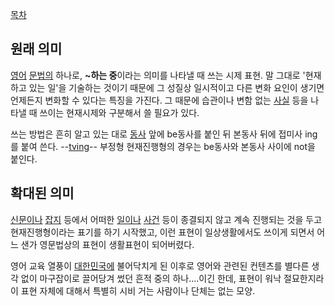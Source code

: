 [[목차]]


== 원래 의미 ==
[[영어]] [[문법]]의 하나로, '''~하는 중'''이라는 의미를 나타낼 때 쓰는 시제 표현. 말 그대로 '현재 하고 있는 일'을 기술하는 것이기 때문에 그 성질상 일시적이고 다른 변화 요인이 생기면 언제든지 변화할 수 있다는 특징을 가진다. 그 때문에 습관이나 변함 없는 [[사실]] 등을 나타낼 때 쓰이는 현재시제와 구분해서 쓸 필요가 있다.

쓰는 방법은 흔히 알고 있는 대로 [[동사]] 앞에 be동사를 붙인 뒤 본동사 뒤에 접미사 ing를 붙여 쓴다. --[[tving]]-- 부정형 현재진행형의 경우는 be동사와 본동사 사이에 not을 붙인다.


== 확대된 의미 ==
[[신문]]이나 [[잡지]] 등에서 어떠한 [[일]]이나 [[사건]] 등이 종결되지 않고 계속 진행되는 것을 두고 현재진행형이라는 표기를 하기 시작했고, 이런 표현이 일상생활에서도 쓰이게 되면서 어느 샌가 영문법상의 표현이 생활표현이 되어버렸다.

영어 교육 열풍이 [[대한민국]]에 불어닥치게 된 이후로 영어와 관련된 컨텐츠를 별다른 생각 없이 마구잡이로 끌어당겨 썼던 흔적 중의 하나....이긴 한데, 표현이 워낙 절묘한지라 이 표현 자체에 대해서 특별히 시비 거는 사람이나 단체는 없는 모양.
